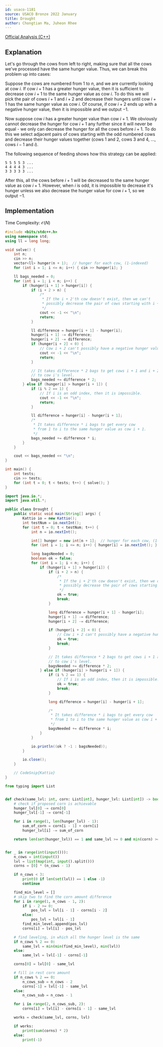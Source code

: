 ```yaml
---
id: usaco-1181
source: USACO Bronze 2022 January
title: Drought
author: Chongtian Ma, Juheon Rhee
---
```


[Official Analysis (C++)](http://www.usaco.org/current/data/sol_prob3_bronze_jan22.html)

## Explanation

Let's go through the cows from left to right, making sure that all the cows we've processed have the same hunger value. Thus, we can break this
problem up into cases:

Suppose the cows are numbered from $1$ to $n$, and we are currently looking at cow $i$. If cow $i+1$ has a greater hunger value, then it is sufficient to decrease cow $i+1$ to the same hunger value as cow $i$. To do this we will pick the pair of cows $i+1$ and $i+2$ and decrease their hungers until cow $i+1$ has the same hunger value as cow $i$. Of course, if cow $i+2$ ends up with a negative hunger value, then it is impossible and we output $-1$.

Now suppose cow $i$ has a greater hunger value than cow $i+1$. We obviously cannot decrease the hunger for cow $i+1$ any further since it will never be
equal - we only can decrease the hunger for all the cows before $i+1$. To do this we select adjacent pairs of cows starting with the odd numbered cows and
decrease their hunger values together (cows $1$ and $2$, cows $3$ and $4$, $\ldots$, cows $i-1$ and $i$).

The following sequence of feeding shows how this strategy can be applied:
```
5 5 5 5 3 ...
4 4 4 4 3 ...
3 3 3 3 3 ...
```

After this, all the cows before $i+1$ will be decreased to the same hunger value as cow $i+1$.
However, when $i$ is odd, it is impossible to decrease it's hunger unless we also decrease the hunger value for cow $i+1$, so we output $-1$.

## Implementation

Time Complexity: $\mathcal{O}(N)$

<LanguageSection>
<CPPSection>

```cpp
#include <bits/stdc++.h>
using namespace std;
using ll = long long;

void solve() {
	int n;
	cin >> n;
	vector<ll> hunger(n + 1);  // hunger for each cow, (1-indexed)
	for (int i = 1; i <= n; i++) { cin >> hunger[i]; }

	ll bags_needed = 0;
	for (int i = 1; i < n; i++) {
		if (hunger[i + 1] > hunger[i]) {
			if (i + 2 > n) {
				/*
				 * If the i + 2'th cow doesn't exist, then we can't
				 * possibly decrease the pair of cows starting with i + 1.
				 */
				cout << -1 << "\n";
				return;
			}

			ll difference = hunger[i + 1] - hunger[i];
			hunger[i + 1] -= difference;
			hunger[i + 2] -= difference;
			if (hunger[i + 2] < 0) {
				// Cow i + 2 can't possibly have a negative hunger value.
				cout << -1 << "\n";
				return;
			}

			// It takes difference * 2 bags to get cows i + 1 and i + 2
			// to cow i's level.
			bags_needed += difference * 2;
		} else if (hunger[i] > hunger[i + 1]) {
			if (i % 2 == 1) {
				// If i is an odd index, then it is impossible.
				cout << -1 << "\n";
				return;
			}

			ll difference = hunger[i] - hunger[i + 1];
			/*
			 * It takes difference * i bags to get every cow
			 * from 1 to i to the same hunger value as cow i + 1.
			 */
			bags_needed += difference * i;
		}
	}

	cout << bags_needed << "\n";
}

int main() {
	int tests;
	cin >> tests;
	for (int t = 0; t < tests; t++) { solve(); }
}
```

</CPPSection>
<JavaSection>

```java
import java.io.*;
import java.util.*;

public class Drought {
	public static void main(String[] args) {
		Kattio io = new Kattio();
		int testNum = io.nextInt();
		for (int t = 0; t < testNum; t++) {
			int n = io.nextInt();

			int[] hunger = new int[n + 1];  // hunger for each cow, (1-indexed)
			for (int i = 1; i <= n; i++) { hunger[i] = io.nextInt(); }

			long bagsNeeded = 0;
			boolean ok = false;
			for (int i = 1; i < n; i++) {
				if (hunger[i + 1] > hunger[i]) {
					if (i + 2 > n) {
						/*
						 * If the i + 2'th cow doesn't exist, then we can't
						 * possibly decrease the pair of cows starting with i + 1.
						 */
						ok = true;
						break;
					}

					long difference = hunger[i + 1] - hunger[i];
					hunger[i + 1] -= difference;
					hunger[i + 2] -= difference;

					if (hunger[i + 2] < 0) {
						// Cow i + 2 can't possibly have a negative hunger value.
						ok = true;
						break;
					}

					// It takes difference * 2 bags to get cows i + 1 and i + 2
					// to cow i's level.
					bagsNeeded += difference * 2;
				} else if (hunger[i] > hunger[i + 1]) {
					if (i % 2 == 1) {
						// If i is an odd index, then it is impossible.
						ok = true;
						break;
					}

					long difference = hunger[i] - hunger[i + 1];

					/*
					 * It takes difference * i bags to get every cow
					 * from 1 to i to the same hunger value as cow i + 1.
					 */
					bagsNeeded += difference * i;
				}
			}

			io.println((ok ? -1 : bagsNeeded));
		}

		io.close();
	}

	// CodeSnip{Kattio}
}
```

</JavaSection>
<PySection>

```py
from typing import List


def check(same_lvl: int, corn: List[int], hunger_lvl: List[int]) -> bool:
	# check if proposed corn is achievable
	hunger_lvl[0] -= corn[0]
	hunger_lvl[-1] -= corn[-1]

	for i in range(1, len(hunger_lvl) - 1):
		sum_of_corn = corn[i - 1] + corn[i]
		hunger_lvl[i] -= sum_of_corn

	return len(set(hunger_lvl)) == 1 and same_lvl >= 0 and min(corn) >= 0


for _ in range(int(input())):
	n_cows = int(input())
	lvl = list(map(int, input().split()))
	corns = [0] * (n_cows - 1)

	if n_cows < 3:
		print(0 if len(set(lvl)) == 1 else -1)
		continue

	find_min_level = []
	# skip two to find the corn amount difference
	for i in range(1, n_cows - 1, 2):
		if i - 2 >= 0:
			pos_lvl = lvl[i - 1] - corns[i - 2]
		else:
			pos_lvl = lvl[i - 1]
		find_min_level.append(pos_lvl)
		corns[i] = lvl[i] - pos_lvl

	# find leveling, in which all the hunger level is the same
	if n_cows % 2 == 0:
		same_lvl = min(min(find_min_level), min(lvl))
	else:
		same_lvl = lvl[-1] - corns[-1]

	corns[0] = lvl[0] - same_lvl

	# fill in rest corn amount
	if n_cows % 2 == 0:
		n_cows_sub = n_cows - 2
		corns[-1] = lvl[-1] - same_lvl
	else:
		n_cows_sub = n_cows - 1

	for i in range(2, n_cows_sub, 2):
		corns[i] = lvl[i] - corns[i - 1] - same_lvl

	works = check(same_lvl, corns, lvl)

	if works:
		print(sum(corns) * 2)
	else:
		print(-1)
```

</PySection>
</LanguageSection>
